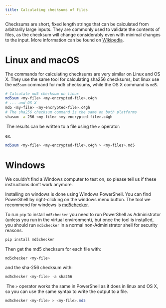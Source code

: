 ```yaml
---
title: Calculating checksums of files
---
```


Checksums are short, fixed length strings that can be calculated from
arbitrarily large inputs. They are commonly used to validate the contents of
files, as the checksum will change considerably even with minimal changes to the
input. More information can be found on
[Wikipedia](https://en.wikipedia.org/wiki/Checksum).

::: {.panel-tabset}

# Linux and macOS

The commands for calculating checksums are very similar on Linux and OS X. They
use the same tool for calculating sha256 checksums, but linux use the `md5sum`
command for md5 checksums, while the OS X command is `md5`.

```bash
# Calculate md5 checksum on linux
md5sum <my-file> <my-encrypted-file>.c4gh
# ... and OS X
md5 <my-file> <my-encrypted-file>.c4gh
# The sha256 checksum command is the same on both platforms
shasum -a 256 <my-file> <my-encrypted-file>.c4gh
```
​
The results can be written to a file using the `>` operator:

ex.
```bash
md5sum <my-file> <my-encrypted-file>.c4gh > <my-files>.md5
```

# Windows

:::{.callout-note}
We couldn't find a Windows computer to test on, so please tell us if
these instructions don't work anymore.
:::

Installing on windows is done using Windows PowerShell. You can find PowerShell
by right-clicking on the windows menu button. The tool we recommend for windows
is [md5checker](https://pypi.org/project/md5checker/).

To run `pip` to install `md5checker` you need to run PowerShell as
Administrator (unless you run in the virtual environment), but once the tool is
installed, you should run `md5checker` in a normal non-Administrator shell for
security reasons.

```PowerShell
pip install md5checker
```
Then get the md5 checksum for each file with:

```PowerShell
md5checker <my-file>
```

and the sha-256 checksum with:

```PowerShell
md5checker <my-file> -a sha256
```
​
The `>` operator works the same in PowerShell as it does in linux and OS X, so
you can use the same syntax to write the output to a file.

```PowerShell
md5checker <my-file> > <my-file>.md5
```
:::
